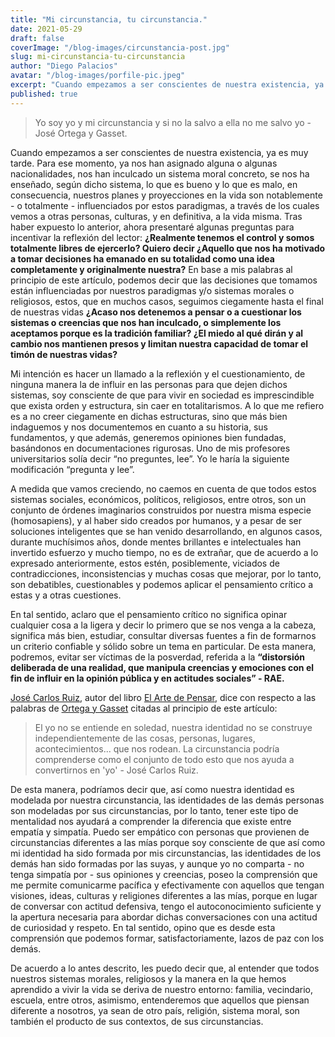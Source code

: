 ```yaml
---
title: "Mi circunstancia, tu circunstancia."
date: 2021-05-29
draft: false
coverImage: "/blog-images/circunstancia-post.jpg"
slug: mi-circunstancia-tu-circunstancia
author: "Diego Palacios"
avatar: "/blog-images/porfile-pic.jpeg"
excerpt: "Cuando empezamos a ser conscientes de nuestra existencia, ya es muy tarde. Para ese momento, ya nos han asignado alguna o algunas nacionalidades, nos han inculcado un sistema"
published: true
---
```


> Yo soy yo y mi circunstancia y si no la salvo a ella no me salvo yo - José Ortega y Gasset.

Cuando empezamos a ser conscientes de nuestra existencia, ya es muy tarde. Para ese momento, ya nos han asignado alguna o algunas nacionalidades, nos han inculcado un sistema moral concreto, se nos ha enseñado, según dicho sistema, lo que es bueno y lo que es malo, en consecuencia, nuestros planes y proyecciones en la vida son notablemente - o totalmente - influenciados por estos paradigmas, a través de los cuales vemos a otras personas, culturas, y en definitiva, a la vida misma. Tras haber expuesto lo anterior, ahora presentaré algunas preguntas para incentivar la reflexión del lector: **¿Realmente tenemos el control y somos totalmente libres de ejercerlo? Quiero decir ¿Aquello que nos ha motivado a tomar decisiones ha emanado en su totalidad como una idea completamente y originalmente nuestra?** En base a mis palabras al principio de este artículo, podemos decir que las decisiones que tomamos están influenciadas por nuestros paradigmas y/o sistemas morales o religiosos, estos, que en muchos casos, seguimos ciegamente hasta el final de nuestras vidas **¿Acaso nos detenemos a pensar o a cuestionar los sistemas o creencias que nos han inculcado, o simplemente los aceptamos porque es la tradición familiar? ¿El miedo al qué dirán y al cambio nos mantienen presos y limitan nuestra capacidad de tomar el timón de nuestras vidas?**

Mi intención es hacer un llamado a la reflexión y el cuestionamiento, de ninguna manera la de influir en las personas para que dejen dichos sistemas, soy consciente de que para vivir en sociedad es imprescindible que exista orden y estructura, sin caer en totalitarismos. A lo que me refiero es a no creer ciegamente en dichas estructuras, sino que más bien indaguemos y nos documentemos en cuanto a su historia, sus fundamentos, y que además, generemos opiniones bien fundadas, basándonos en documentaciones rigurosas. Uno de mis profesores universitarios solía decir “no preguntes, lee”. Yo le haría la siguiente modificación “pregunta y lee”.

A medida que vamos creciendo, no caemos en cuenta de que todos estos sistemas sociales, económicos, políticos, religiosos, entre otros, son un conjunto de órdenes imaginarios construidos por nuestra misma especie (homosapiens), y al haber sido creados por humanos, y a pesar de ser soluciones inteligentes que se han venido desarrollando, en algunos casos, durante muchísimos años, donde mentes brillantes e intelectuales han invertido esfuerzo y mucho tiempo, no es de extrañar, que de acuerdo a lo expresado anteriormente, estos estén, posiblemente, viciados de contradicciones, inconsistencias y muchas cosas que mejorar, por lo tanto, son debatibles, cuestionables y podemos aplicar el pensamiento crítico a estas y a otras cuestiones.

En tal sentido, aclaro que el pensamiento crítico no significa opinar cualquier cosa a la ligera y decir lo primero que se nos venga a la cabeza, significa más bien, estudiar, consultar diversas fuentes a fin de formarnos un criterio confiable y sólido sobre un tema en particular. De esta manera, podremos, evitar ser víctimas de la posverdad, referida a la **“distorsión deliberada de una realidad, que manipula creencias y emociones con el fin de influir en la opinión pública y en actitudes sociales” - RAE.**

[José Carlos Ruiz](https://josecarlosruiz.es/), autor del libro [El Arte de Pensar](https://almuzaralibros.com/fichalibro.php?libro=3928&edi=1), dice con respecto a las palabras de [Ortega y Gasset](https://es.wikipedia.org/wiki/Jos%C3%A9_Ortega_y_Gasset) citadas al principio de este artículo:

> El yo no se entiende en soledad, nuestra identidad no se construye independientemente de las cosas, personas, lugares, acontecimientos... que nos rodean. La circunstancia podría comprenderse como el conjunto de todo esto que nos ayuda a convertirnos en 'yo' - José Carlos Ruiz.

De esta manera, podríamos decir que, así como nuestra identidad es modelada por nuestra circunstancia, las identidades de las demás personas son modeladas por sus circunstancias, por lo tanto, tener este tipo de mentalidad nos ayudará a comprender la diferencia que existe entre empatía y simpatía. Puedo ser empático con personas que provienen de circunstancias diferentes a las mías porque soy consciente de que así como mi identidad ha sido formada por mis circunstancias, las identidades de los demás han sido formadas por las suyas, y aunque yo no comparta - no tenga simpatía por - sus opiniones y creencias, poseo la comprensión que me permite comunicarme pacífica y efectivamente con aquellos que tengan visiones, ideas, culturas y religiones diferentes a las mías, porque en lugar de conversar con actitud defensiva, tengo el autoconocimiento suficiente y la apertura necesaria para abordar dichas conversaciones con una actitud de curiosidad y respeto. En tal sentido, opino que es desde esta comprensión que podemos formar, satisfactoriamente, lazos de paz con los demás.

De acuerdo a lo antes descrito, les puedo decir que, al entender que todos nuestros sistemas morales, religiosos y la manera en la que hemos aprendido a vivir la vida se deriva de nuestro entorno: familia, vecindario, escuela, entre otros, asimismo, entenderemos que aquellos que piensan diferente a nosotros, ya sean de otro país, religión, sistema moral, son también el producto de sus contextos, de sus circunstancias.
